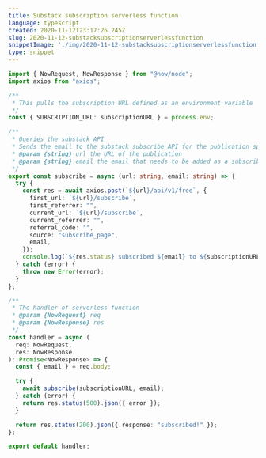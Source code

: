 ```yaml
---
title: Substack subscription serverless function
language: typescript
created: 2020-11-12T23:17:26.245Z
slug: 2020-11-12-substacksubscriptionserverlessfunction
snippetImage: './img/2020-11-12-substacksubscriptionserverlessfunction.png'
type: snippet
---
```


```typescript snippet
import { NowRequest, NowResponse } from "@now/node";
import axios from "axios";

/**
 * This pulls the subscription URL defined as an environment variable
 */
const { SUBSCRIPTION_URL: subscriptionURL } = process.env;

/**
 * Queries the substack API
 * Sends the email to the substack subscribe API for the publication specified in the url option
 * @param {string} url the URL of the publication
 * @param {string} email the email that needs to be added as a subscriber to the newsletter
 */
export const subscribe = async (url: string, email: string) => {
  try {
    const res = await axios.post(`${url}/api/v1/free`, {
      first_url: `${url}/subscribe`,
      first_referrer: "",
      current_url: `${url}/subscribe`,
      current_referrer: "",
      referral_code: "",
      source: "subscribe_page",
      email,
    });
    console.log(`${res.status} subscribed ${email} to ${subscriptionURL}`);
  } catch (error) {
    throw new Error(error);
  }
};

/**
 * The handler of serverless function
 * @param {NowRequest} req
 * @param {NowResponse} res
 */
const handler = async (
  req: NowRequest,
  res: NowResponse
): Promise<NowResponse> => {
  const { email } = req.body;

  try {
    await subscribe(subscriptionURL, email);
  } catch (error) {
    return res.status(500).json({ error });
  }

  return res.status(200).json({ response: "subscribed!" });
};

export default handler;

```
  
